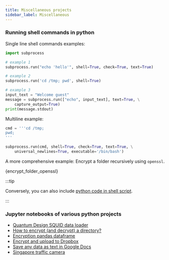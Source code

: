 ```yaml
---
title: Miscellaneous projects
sidebar_label: Miscellaneous
---
```


### Running shell commands in python

Single line shell commands examples:
```python
import subprocess

# example 1
subprocess.run("echo 'hello'", shell=True, check=True, text=True)

# example 2
subprocess.run('cd /tmp; pwd', shell=True)

# example 3
input_text = "Welcome guest"
message = subprocess.run(["echo", input_text], text=True, \
    capture_output=True)
print(message.stdout)
```

Multiline example:
```python
cmd = '''cd /tmp;
pwd;
'''

subprocess.run(cmd, shell=True, check=True, text=True, \
    universal_newlines=True, executable='/bin/bash')
```

A more comprehensive example: Encrypt a folder recursively using `openssl`.


<CodeBlock className="language-python" title="src/encrypt_folder_openssl.py">{encrypt_folder_openssl}</CodeBlock>


:::tip

Conversely, you can also include [python code in shell script](
https://pranabdas.github.io/linux/shell-scripting#running-python-code-in-bash-script).

:::

### Jupyter notebooks of various python projects

- [Quantum Design SQUID data loader](
https://github.com/pranabdas/python-tutorial/blob/master/notebooks/Quantum-Design-SQIUD-data-loader.ipynb)
- [How to encrypt (and decrypt) a directory?](
https://github.com/pranabdas/python-tutorial/blob/master/notebooks/encrypt-decrypt-directory.ipynb)
- [Encryption pandas dataframe](
https://github.com/pranabdas/python-tutorial/blob/master/notebooks/dataframe-encryption.ipynb)
- [Encrypt and upload to Dropbox](
https://github.com/pranabdas/python-tutorial/blob/master/notebooks/encrypt-dropbox.ipynb)
- [Save any data as text in Google Docs](
https://github.com/pranabdas/python-tutorial/blob/master/notebooks/save-any-data-as-text-in-google-docs.ipynb)
- [Singapore traffic camera](
https://github.com/pranabdas/python-tutorial/blob/master/notebooks/singapore-traffic-camera.ipynb)
